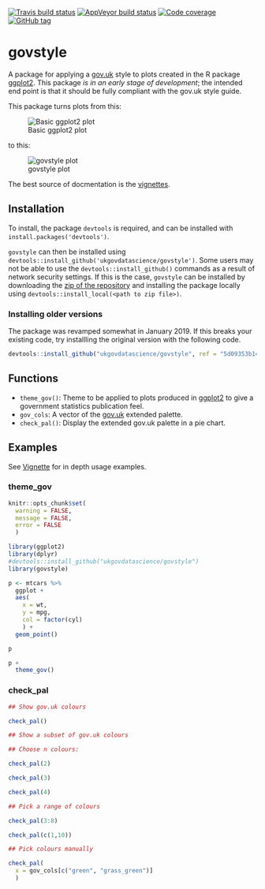 [![Travis build status](https://travis-ci.org/ukgovdatascience/govstyle.svg?branch=master)](https://travis-ci.org/ukgovdatascience/govstyle)
[![AppVeyor build status](https://ci.appveyor.com/api/projects/status/github/ukgovdatascience/govstyle?branch=master&svg=true)](https://ci.appveyor.com/project/ukgovdatascience/govstyle)
[![Code coverage](http://codecov.io/github/ukgovdatascience/govstyle/coverage.svg?branch=master)](http://codecov.io/github/ukgovdatascience/govstyle?branch=master)
[![GitHub tag](https://img.shields.io/github/tag/ukgovdatascience/govstyle.svg)]()

# govstyle

A package for applying a [gov.uk](http://govuk-elements.herokuapp.com/) style to plots created in the R package [ggplot2](https://github.com/hadley/ggplot2).
This package *is in an early stage of development*; the intended end point is that it should be fully compliant with the gov.uk style guide.

This package turns plots from this:

![Basic ggplot2 plot](https://github.com/ukgovdatascience/govstyle/raw/master/vignettes/figure/figure1-1.png)

to this:

![govstyle plot](https://raw.githubusercontent.com/ukgovdatascience/govstyle/master/vignettes/figure/figure1d-1.png)

The best source of docmentation is the [vignettes](https://github.com/ukgovdatascience/govstyle/blob/master/vignettes/absence_statistics.md).

## Installation

To install, the package `devtools` is required, and can be installed with `install.packages('devtools')`.

`govstyle` can then be installed using `devtools::install_github('ukgovdatascience/govstyle')`.
Some users may not be able to use the `devtools::install_github()` commands as a result of network security settings.
If this is the case, `govstyle` can be installed by downloading the [zip of the repository](https://github.com/ukgovdatascience/govstyle/archive/master.zip) and installing the package locally using `devtools::install_local(<path to zip file>)`.

### Installing older versions

The package was revamped somewhat in January 2019.  If this breaks your existing
code, try installling the original version with the following code.

```r
devtools::install_github("ukgovdatascience/govstyle", ref = "5d09353b14ccafda4e9c8676993fabf44fcfe5c1")
```

## Functions

* `theme_gov()`: Theme to be applied to plots produced in [ggplot2]() to give a government statistics publication feel.
* `gov_cols`: A vector of the [gov.uk](http://govuk-elements.herokuapp.com/colour/#colour-extended-palette) extended palette.
* `check_pal()`: Display the extended gov.uk palette in a pie chart.

## Examples

See [Vignette](https://github.com/ukgovdatascience/govstyle/blob/master/vignettes/absence_statistics.md) for in depth usage examples.

### theme_gov

```r

knitr::opts_chunk$set(
  warning = FALSE,
  message = FALSE,
  error = FALSE
  )

```

```r

library(ggplot2)
library(dplyr)
#devtools::install_github("ukgovdatascience/govstyle")
library(govstyle)


```

```r

p <- mtcars %>%
  ggplot +
  aes(
    x = wt,
    y = mpg,
    col = factor(cyl)
    ) +
  geom_point()

p

p +
  theme_gov()

```

### check_pal

```r

## Show gov.uk colours

check_pal()

## Show a subset of gov.uk colours

## Choose n colours:

check_pal(2)

check_pal(3)

check_pal(4)

## Pick a range of colours

check_pal(3:8)

check_pal(c(1,10))

## Pick colours manually

check_pal(
  x = gov_cols[c("green", "grass_green")]
  )

```
